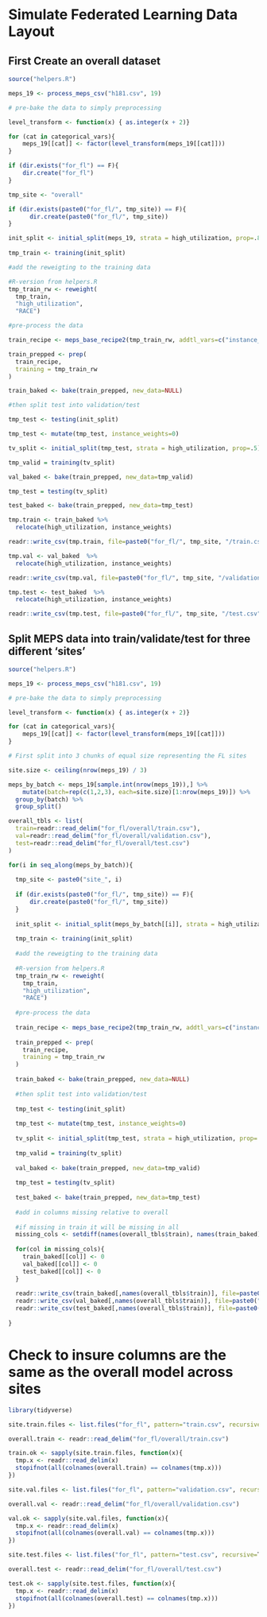 # Simulate Federated Learning Data Layout

## First Create an overall dataset

```r

source("helpers.R")

meps_19 <- process_meps_csv("h181.csv", 19)

# pre-bake the data to simply preprocessing

level_transform <- function(x) { as.integer(x + 2)}

for (cat in categorical_vars){
    meps_19[[cat]] <- factor(level_transform(meps_19[[cat]]))
}

if (dir.exists("for_fl") == F){
    dir.create("for_fl")
}

tmp_site <- "overall"

if (dir.exists(paste0("for_fl/", tmp_site)) == F){
      dir.create(paste0("for_fl/", tmp_site))
}

init_split <- initial_split(meps_19, strata = high_utilization, prop=.8)
  
tmp_train <- training(init_split)

#add the reweigting to the training data

#R-version from helpers.R
tmp_train_rw <- reweight(
  tmp_train,
  "high_utilization",
  "RACE")

#pre-process the data

train_recipe <- meps_base_recipe2(tmp_train_rw, addtl_vars=c("instance_weights"))

train_prepped <- prep(
  train_recipe, 
  training = tmp_train_rw
)

train_baked <- bake(train_prepped, new_data=NULL)

#then split test into validation/test

tmp_test <- testing(init_split)

tmp_test <- mutate(tmp_test, instance_weights=0)

tv_split <- initial_split(tmp_test, strata = high_utilization, prop=.5)

tmp_valid = training(tv_split)

val_baked <- bake(train_prepped, new_data=tmp_valid)

tmp_test = testing(tv_split)

test_baked <- bake(train_prepped, new_data=tmp_test)

tmp.train <- train_baked %>%
  relocate(high_utilization, instance_weights)

readr::write_csv(tmp.train, file=paste0("for_fl/", tmp_site, "/train.csv"))

tmp.val <- val_baked  %>%
  relocate(high_utilization, instance_weights)

readr::write_csv(tmp.val, file=paste0("for_fl/", tmp_site, "/validation.csv"))

tmp.test <- test_baked  %>%
  relocate(high_utilization, instance_weights)

readr::write_csv(tmp.test, file=paste0("for_fl/", tmp_site, "/test.csv"))

```

## Split MEPS data into train/validate/test for three different 'sites'

```r

source("helpers.R")

meps_19 <- process_meps_csv("h181.csv", 19)

# pre-bake the data to simply preprocessing

level_transform <- function(x) { as.integer(x + 2)}

for (cat in categorical_vars){
    meps_19[[cat]] <- factor(level_transform(meps_19[[cat]]))
}

# First split into 3 chunks of equal size representing the FL sites

site.size <- ceiling(nrow(meps_19) / 3)

meps_by_batch <- meps_19[sample.int(nrow(meps_19)),] %>%
    mutate(batch=rep(c(1,2,3), each=site.size)[1:nrow(meps_19)]) %>%
  group_by(batch) %>%
  group_split()

overall_tbls <- list(
  train=readr::read_delim("for_fl/overall/train.csv"),
  val=readr::read_delim("for_fl/overall/validation.csv"),
  test=readr::read_delim("for_fl/overall/test.csv")
)

for(i in seq_along(meps_by_batch)){
  
  tmp_site <- paste0("site_", i)
  
  if (dir.exists(paste0("for_fl/", tmp_site)) == F){
      dir.create(paste0("for_fl/", tmp_site))
  }
  
  init_split <- initial_split(meps_by_batch[[i]], strata = high_utilization, prop=.8)
  
  tmp_train <- training(init_split)
  
  #add the reweigting to the training data
  
  #R-version from helpers.R
  tmp_train_rw <- reweight(
    tmp_train,
    "high_utilization",
    "RACE")
  
  #pre-process the data
  
  train_recipe <- meps_base_recipe2(tmp_train_rw, addtl_vars=c("instance_weights"))
  
  train_prepped <- prep(
    train_recipe, 
    training = tmp_train_rw
  )
  
  train_baked <- bake(train_prepped, new_data=NULL)
  
  #then split test into validation/test
  
  tmp_test <- testing(init_split)
  
  tmp_test <- mutate(tmp_test, instance_weights=0)
  
  tv_split <- initial_split(tmp_test, strata = high_utilization, prop=.5)
  
  tmp_valid = training(tv_split)
  
  val_baked <- bake(train_prepped, new_data=tmp_valid)
  
  tmp_test = testing(tv_split)
  
  test_baked <- bake(train_prepped, new_data=tmp_test)
  
  #add in columns missing relative to overall
  
  #if missing in train it will be missing in all
  missing_cols <- setdiff(names(overall_tbls$train), names(train_baked))
  
  for(col in missing_cols){
    train_baked[[col]] <- 0
    val_baked[[col]] <- 0
    test_baked[[col]] <- 0
  }
  
  readr::write_csv(train_baked[,names(overall_tbls$train)], file=paste0("for_fl/", tmp_site, "/train.csv"))
  readr::write_csv(val_baked[,names(overall_tbls$train)], file=paste0("for_fl/", tmp_site, "/validation.csv"))
  readr::write_csv(test_baked[,names(overall_tbls$train)], file=paste0("for_fl/", tmp_site, "/test.csv"))
  
}

```

# Check to insure columns are the same as the overall model across sites

```r

library(tidyverse)

site.train.files <- list.files("for_fl", pattern="train.csv", recursive=T, full.names=T)

overall.train <- readr::read_delim("for_fl/overall/train.csv")

train.ok <- sapply(site.train.files, function(x){
  tmp.x <- readr::read_delim(x)
  stopifnot(all(colnames(overall.train) == colnames(tmp.x)))
})

site.val.files <- list.files("for_fl", pattern="validation.csv", recursive=T, full.names=T)

overall.val <- readr::read_delim("for_fl/overall/validation.csv")

val.ok <- sapply(site.val.files, function(x){
  tmp.x <- readr::read_delim(x)
  stopifnot(all(colnames(overall.val) == colnames(tmp.x)))
})

site.test.files <- list.files("for_fl", pattern="test.csv", recursive=T, full.names=T)

overall.test <- readr::read_delim("for_fl/overall/test.csv")

test.ok <- sapply(site.test.files, function(x){
  tmp.x <- readr::read_delim(x)
  stopifnot(all(colnames(overall.test) == colnames(tmp.x)))
})


```
